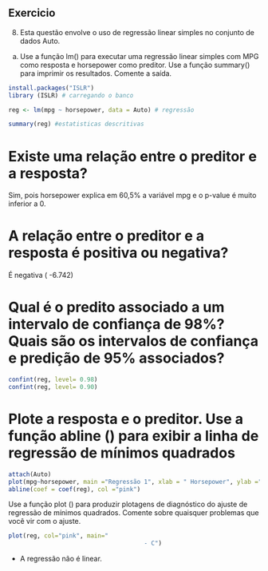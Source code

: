 ## Exercicio

8. Esta questão envolve o uso de regressão linear simples no conjunto de dados Auto.

(a) Use a função lm() para executar uma regressão linear simples com MPG como resposta e horsepower como preditor. Use a função summary() para imprimir os resultados. Comente a saída.

```{r}
install.packages("ISLR")
library (ISLR) # carregando o banco

reg <- lm(mpg ~ horsepower, data = Auto) # regressão

summary(reg) #estatisticas descritivas
```

# Existe uma relação entre o preditor e a resposta?

Sim, pois horsepower explica em 60,5% a variável mpg e o p-value é muito inferior a 0.

# A relação entre o preditor e a resposta é positiva ou negativa?
É negativa ( -6.742)

# Qual é o predito associado a um intervalo de confiança de 98%? Quais são os intervalos de confiança e predição de 95% associados?

```{r}
confint(reg, level= 0.98)
confint(reg, level= 0.90)
```

# Plote a resposta e o preditor. Use a função abline () para exibir a linha de regressão de mínimos quadrados

```{r}
attach(Auto)
plot(mpg~horsepower, main ="Regressão 1", xlab = " Horsepower", ylab ="MPG")
abline(coef = coef(reg), col ="pink")
```

Use a função plot () para produzir plotagens de diagnóstico do ajuste de regressão de mínimos quadrados. Comente sobre quaisquer problemas que você vir com o ajuste.

```{r}
plot(reg, col="pink", main="
                                      - C")
```

- A regressão não é linear. 

